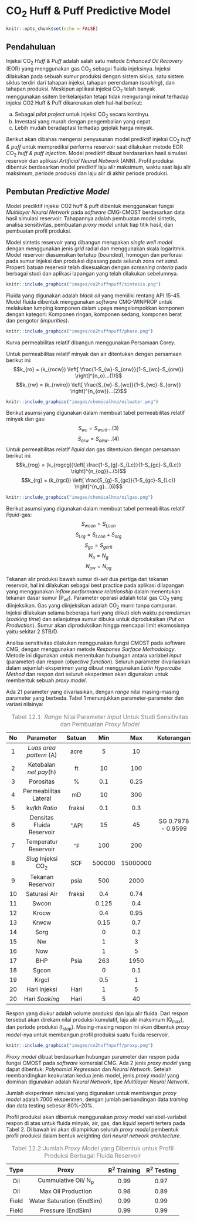 # CO~2~ Huff & Puff Predictive Model

```r
knitr::opts_chunk$set(echo = FALSE)
```

## Pendahuluan

Injeksi CO~2~ *Huff & Puff* adalah salah satu metode *Enhanced Oil Recovery* (EOR) yang menggunakan gas CO~2~ sebagai fluida injeksinya. Injeksi dilakukan pada sebuah sumur produksi dengan sistem siklus, satu sistem siklus terdiri dari tahapan injeksi, tahapan perendaman (*soaking*), dan tahapan produksi. Meskipun aplikasi injeksi CO~2~ telah banyak menggunakan ssitem berkelanjutan tetapi tidak mengurangi minat terhadap injeksi CO2 Huff & Puff dikarenakan oleh hal-hal berikut:

a. Sebagai *pilot project* untuk injeksi CO~2~ secara kontinyu.
b. Investasi yang murah dengan pengembalian yang cepat.
c. Lebih mudah beradaptasi terhadap gejolak harga minyak.

Berikut akan dibahas mengenai penyusunan model prediktif injeksi CO~2~ *huff & puff* untuk memprediksi performa reservoir saat dilakukan metode EOR CO~2~ *huff & puff injection*. Model prediktif dibuat berdasarkan hasil simulasi reservoir dan aplikasi *Artificial Neural Network* (ANN). Profil produksi dibentuk berdasarkan model prediktif laju alir maksimum, waktu saat laju alir maksimum, periode produksi dan laju alir di akhir periode produksi.

## Pembutan _Predictive Model_

Model prediktif injeksi CO2 huff & puff dibentuk menggunakan fungsi *Multilayer Neural Network* pada *software C*MG-CMOST berdasarkan data hasil simulasi reservoir. Tahapannya adalah pembuatan model sintetis, analisa sensitivitas, pembuatan *proxy model* untuk tiap titik hasil, dan pembuatan profil produksi.

Model sintetis reservoir yang dibangun merupakan *single well model* dengan menggunakan jenis *grid* radial dan menggunakan skala logaritmik. Model reservoir diasumsikan tertutup (*bounded*), homogen dan perforasi pada sumur injeksi dan produksi dipasang pada seluruh zona *net sand*. Properti batuan reservoir telah disesuaikan dengan *screening criteria* pada berbagai studi dan aplikasi lapangan yang telah dilakukan sebelumnya.
```r
knitr::include_graphics("images/co2huffnpuff/sintesis.png")
```
Fluida yang digunakan adalah *black oil* yang memiliki rentang API 15-45. Model fluida dibentuk menggunakan *software* CMG-WINPROP untuk melakukan lumping komponen dalam upaya mengelompokkan komponen dengan kategori: Komponen ringan, komponen sedang, komponen berat dan pengotor (*impurities*).
```r
knitr::include_graphics("images/co2huffnpuff/phase.png")
```
Kurva permeabilitas relatif dibangun menggunakan Persamaan Corey.

Untuk permeabilitas relatif minyak dan air ditentukan dengan persamaan berikut ini:
$$k_{ro} = (k_{rocw}) \left[ \frac{1-S_{w}-S_{orw}}{1-S_{wc}-S_{orw}} \right]^{n_o}...(1)$$
$$k_{rw} = (k_{rwiro}) \left[ \frac{S_{w}-S_{wc}}{1-S_{wc}-S_{orw}} \right]^{n_{ow}}...(2)$$
```r
knitr::include_graphics("images/chemicalhnp/oilwater.png")
```
Berikut asumsi yang digunakan dalam membuat tabel permeabilitas relatif minyak dan gas:
$$S_{wc}=S_{wcrit}...(3)$$
$$S_{orw}=S_{oirw}...(4)$$
Untuk permeabilitas relatif _liquid_ dan gas ditentukan dengan persamaan berikut ini:
$$k_{rog} = (k_{rogcg})\left[ \frac{1-S_{g}-S_{Lc}}{1-S_{gc}-S_{Lc}} \right]^{n_{og}}...(5)$$
$$k_{rg} = (k_{rgci}) \left[ \frac{S_{g}-S_{gc}}{1-S_{gc}-S_{Lc}} \right]^{n_g}...(6)$$
```r
knitr::include_graphics("images/chemicalhnp/oilgas.png")
```
Berikut asumsi yang digunakan dalam membuat tabel permeabilitas relatif _liquid_-gas:
$$S_{wcon} = S_{Lcon}$$
$$S_{Lrg} = S_{Lcon}+S_{org}$$
$$S_{gc} = S_{gcrit}$$
$$N_o = N_g$$
$$N_{ow} = N_{og}$$

Tekanan alir produksi bawah sumur di-*set* dua pertiga dari tekanan reservoir, hal ini dilakukan sebagai best practice pada aplikasi dilapangan yang menggunakan *inflow performance relationship* dalam menentukan tekanan dasar sumur (P~wf~). Parameter operasi adalah total gas CO~2~ yang diinjeksikan. Gas yang diinjeksikan adalah CO~2~ murni tanpa campuran. Injeksi dilakukan selama beberapa hari yang diikuti oleh waktu peremdaman (*soaking time*) dan selanjutnya sumur dibuka untuk diproduksikan (*Put on Production*). Sumur akan diproduksikan hingga mencapai limit ekomosisnya yaitu sekitar 2 STB/D.

Analisa sensitivitas dilakukan menggunakan fungsi CMOST pada software CMG, dengan menggunakan metode *Response Surface Methodology*. Metode ini digunakan untuk menentukan hubungan antara variabel *input* (parameter) dan respon (*objective function*). Seluruh parameter divariasikan dalam sejumlah eksperimen yang dibuat menggunakan *Latin Hypercube Method* dan respon dari seluruh eksperimen akan digunakan untuk membentuk sebuah *proxy model*.

Ada 21 parameter yang divariasikan, dengan *range* nilai masing-masing parameter yang berbeda. Tabel 1 menunjukkan parameter-parameter dan variasi nilainya:

|No|Parameter|Satuan|Min|Max|Keterangan|
|:---:|:---:|:---:|:---:|:---:|:---:|
|1 | _Luas area pattern_ (A)|acre|5|10||
|2 | Ketebalan _net pay_(h)|ft|10|100||
|3 |Porositas|%|0.1|0.25||
|4 |Permeabilitas Lateral|mD|10|300||
|5 |kv/kh _Ratio_|fraksi|0.1|0.3||
|6 |Densitas Fluida Reservoir|$^\circ$API|15|45|SG 0.7978 - 0.9599|
|7 |Temperatur Reservoir |$^\circ$F|100|200||
|8 | _Slug_ Injeksi CO~2~|SCF|500000|15000000||
|9 |Tekanan Reservoir|psia|500|2000||
|10|Saturasi Air|fraksi|0.4|0.74||
|11| Swcon||0.125|0.4||
|12 |Krocw ||0.4|0.95||
|13 |Krwcw ||0.15|0.7||
|14 |Sorg||0|0.2||
|15 |Nw||1|3||
|16 |Now||1|5||
|17 |BHP|Psia|263|1950||
|18 |Sgcon||0|0.1||
|19 |Krgcl||0.5|1||
|20 |Hari Injeksi|Hari|1|5||
|20 |Hari _Soaking_|Hari|5|40||

Table: <span style="color: grey;"> Tabel 12.1: _Range_ Nilai Parameter _Input_ Untuk Studi Sensitivitas dan Pembuatan _Proxy Model_ </span>

Respon yang diukur adalah volume produksi dan laju alir fluida. Dari respon tersebut akan direkam nilai produksi kumulatif, laju alir maksimum (Q~max~), dan periode produksi (t~stop~). Masing-masing respon ini akan dibentuk _proxy model_-nya untuk membangun profil produksi suatu fluida reservoir.
```r
knitr::include_graphics("images/co2huffnpuff/proxy.png")
```
_Proxy model_ dibuat berdasarkan hubungan parameter dan respon pada fungsi CMOST pada _software_ komersial CMG. Ada 2 jenis _proxy model_ yang dapat dibentuk: _Polynomial Regression_ dan _Neural Network_. Setelah membandingkan keakuratan kedua jenis model, jenis _proxy model_ yang dominan digunakan adalah _Neural Network_, tipe _Multilayer Neural Network_. 

Jumlah eksperimen simulasi yang digunakan untuk membangun _proxy model_ adalah 7000 eksperimen, dengan jumlah perbandingan data _training_ dan data testing sebesar 80%-20%.

Profil produksi akan dibentuk menggunakan _proxy model_ variabel-variabel respon di atas untuk fluida minyak, air, gas, dan _liquid_ seperti tertera pada Tabel 2. Di bawah ini akan dilampirkan seluruh _proxy model_ pembentuk profil produksi dalam bentuk weighting dari _neural network architecture_.

|Type|Proxy|R^2^ Training|R^2^ Testing|
|:---:|:---:|:---:|:---:|
|Oil|Cummulative Oil/ N~p~|0.99|0.97|
|Oil|Max Oil Production|0.98|0.89|
|Field|Water Saturation (EndSim)|0.99|0.99|
|Field|Pressure (EndSim)|0.99|0.99|

Table: <span style="color: grey;"> Tabel 12.2:Jumlah _Proxy Model_ yang Dibentuk untuk Profil Produksi Berbagai Fluida Reservoir </span>

